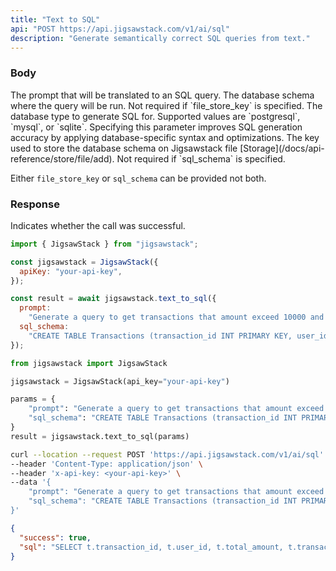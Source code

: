 ```yaml
---
title: "Text to SQL"
api: "POST https://api.jigsawstack.com/v1/ai/sql"
description: "Generate semantically correct SQL queries from text."
---
```


### Body

<ParamField body="prompt" type="string" required>
  The prompt that will be translated to an SQL query.
</ParamField>

<ParamField body="sql_schema" type="string">
  The database schema where the query will be run. Not required if `file_store_key` is specified.
</ParamField>

<ParamField body="database" type="string">
  The database type to generate SQL for. Supported values are `postgresql`, `mysql`, or `sqlite`. Specifying this parameter improves SQL generation accuracy by applying database-specific syntax and optimizations.
</ParamField>

<ParamField body="file_store_key" type="string">
  The key used to store the database schema on Jigsawstack file [Storage](/docs/api-reference/store/file/add). Not required if `sql_schema` is specified.
</ParamField>

<Info>Either `file_store_key` or `sql_schema` can be provided not both.</Info>

<Snippet file="header.mdx" />

### Response

<ResponseField name="success" type="boolean">
  Indicates whether the call was successful.
</ResponseField>

<RequestExample>

```javascript Javascript
import { JigsawStack } from "jigsawstack";

const jigsawstack = JigsawStack({
  apiKey: "your-api-key",
});

const result = await jigsawstack.text_to_sql({
  prompt:
    "Generate a query to get transactions that amount exceed 10000 and sort by when created",
  sql_schema:
    "CREATE TABLE Transactions (transaction_id INT PRIMARY KEY, user_id INT NOT NULL,total_amount DECIMAL(10, 2 NOT NULL, transaction_date TIMESTAMP DEFAULT CURRENT_TIMESTAMP,status VARCHAR(20) DEFAULT 'pending',FOREIGN KEY(user_id) REFERENCES Users(user_id))",
});
```

```python Python
from jigsawstack import JigsawStack

jigsawstack = JigsawStack(api_key="your-api-key")

params = {
    "prompt": "Generate a query to get transactions that amount exceed 10000 and sort by when created",
    "sql_schema": "CREATE TABLE Transactions (transaction_id INT PRIMARY KEY, user_id INT NOT NULL,total_amount DECIMAL(10, 2 NOT NULL, transaction_date TIMESTAMP DEFAULT CURRENT_TIMESTAMP,status VARCHAR(20) DEFAULT 'pending',FOREIGN KEY(user_id) REFERENCES Users(user_id))"
}
result = jigsawstack.text_to_sql(params)
```

```bash cURL
curl --location --request POST 'https://api.jigsawstack.com/v1/ai/sql' \
--header 'Content-Type: application/json' \
--header 'x-api-key: <your-api-key>' \
--data '{
    "prompt": "Generate a query to get transactions that amount exceed 10000 and sort by when created",
    "sql_schema": "CREATE TABLE Transactions (transaction_id INT PRIMARY KEY, user_id INT NOT NULL,total_amount DECIMAL(10, 2 NOT NULL, transaction_date TIMESTAMP DEFAULT CURRENT_TIMESTAMP,status VARCHAR(20) DEFAULT 'pending',FOREIGN KEY(user_id) REFERENCES Users(user_id))"
}'
```

</RequestExample>

<ResponseExample>

```json Response
{
  "success": true,
  "sql": "SELECT t.transaction_id, t.user_id, t.total_amount, t.transaction_date, t.status FROM Transactions t WHERE t.total_amount > 10000 ORDER BY t.transaction_date NULLS LAST;"
}
```

</ResponseExample>

